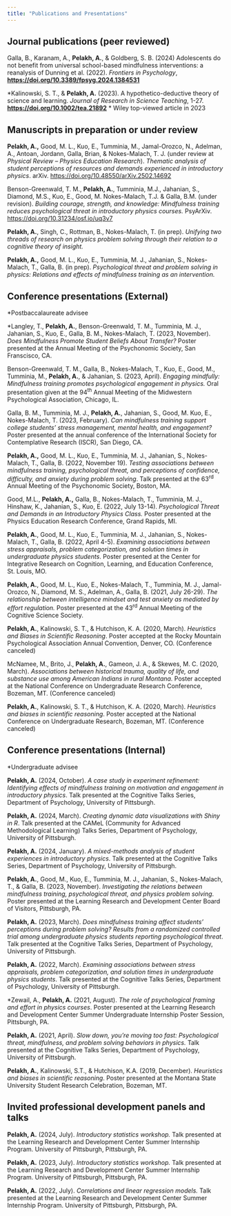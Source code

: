 ```yaml
---
title: "Publications and Presentations"
---
```


## Journal publications (peer reviewed)

::: references
Galla, B., Karanam, A., **Pelakh, A.**, & Goldberg, S. B. (2024) Adolescents do not benefit from universal school-based mindfulness interventions: a reanalysis of Dunning et al. (2022). *Frontiers in Psychology*, [**https://doi.org/10.3389/fpsyg.2024.1384531**](https://doi.org/10.3389/fpsyg.2024.1384531)

\*Kalinowski, S. T., & **Pelakh, A.** (2023). A hypothetico-deductive theory of science and learning. *Journal of Research in Science Teaching*, 1-27. [**https://doi.org/10.1002/tea.21892**](https://doi.org/10.1002/tea.21892)
\* Wiley top-viewed article in 2023
:::

## Manuscripts in preparation or under review

::: references
**Pelakh, A.,** Good, M. L., Kuo, E., Tumminia, M., Jamal-Orozco, N., Adelman, A., Antoan, Jordann, Galla, Brian, & Nokes-Malach, T. J. (under review at *Physical Review – Physics Education Research*). *Thematic analysis of student perceptions of resources and demands experienced in introductory physics*. arXiv. <https://doi.org/10.48550/arXiv.2502.14692>

Benson-Greenwald, T. M., **Pelakh, A.**, Tumminia, M.J., Jahanian, S., Diamond, M.S., Kuo, E., Good, M. Nokes-Malach, T.J. & Galla, B.M. (under revision). *Building courage, strength, and knowledge: Mindfulness training reduces psychological threat in introductory physics courses.* PsyArXiv*.* <https://doi.org/10.31234/osf.io/uq3v7>

**Pelakh, A.**, Singh, C., Rottman, B., Nokes-Malach, T. (in prep). *Unifying two threads of research on physics problem solving through their relation to a cognitive theory of insight.*

**Pelakh, A.,** Good, M. L., Kuo, E., Tumminia, M. J., Jahanian, S., Nokes-Malach, T., Galla, B. (in prep). *Psychological threat and problem solving in physics: Relations and effects of mindfulness training as an intervention.*
:::

## Conference presentations (External)

\*Postbaccalaureate advisee

::: references
\*Langley, T., **Pelakh, A.**, Benson-Greenwald, T. M., Tumminia, M. J., Jahanian, S., Kuo, E., Galla, B. M., Nokes-Malach, T. (2023, November). *Does Mindfulness Promote Student Beliefs About Transfer?* Poster presented at the Annual Meeting of the Psychonomic Society, San Franscisco, CA.

Benson-Greenwald, T. M., Galla, B., Nokes-Malach, T., Kuo, E., Good, M., Tumminia, M., **Pelakh, A.**, & Jahanian, S. (2023, April). *Engaging mindfully: Mindfulness training promotes psychological engagement in physics.* Oral presentation given at the 94^th^ Annual Meeting of the Midwestern Psychological Association, Chicago, IL.

Galla, B. M., Tumminia, M. J., **Pelakh, A.**, Jahanian, S., Good, M. Kuo, E., Nokes-Malach, T. (2023, February). *Can mindfulness training support college students’ stress management, mental health, and engagement?* Poster presented at the annual conference of the International Society for Contemplative Research (ISCR), San Diego, CA.

**Pelakh, A.,** Good, M. L., Kuo, E., Tumminia, M. J., Jahanian, S., Nokes-Malach, T., Galla, B. (2022, November 19). *Testing associations between mindfulness training, psychological threat, and perceptions of confidence, difficulty, and anxiety during problem solving*. Talk presented at the 63^rd^ Annual Meeting of the Psychonomic Society, Boston, MA.

Good, M.L., **Pelakh, A.,** Galla, B., Nokes-Malach, T., Tumminia, M. J., Hinshaw, K., Jahanian, S., Kuo, E. (2022, July 13-14). *Psychological Threat and Demands in an Introductory Physics Class.* Poster presented at the Physics Education Research Conference, Grand Rapids, MI.

**Pelakh, A.**, Good, M. L., Kuo, E., Tumminia, M. J., Jahanian, S., Nokes-Malach, T., Galla, B. (2022, April 4-5). *Examining associations between stress appraisals, problem categorization, and solution times in undergraduate physics students*. Poster presented at the Center for Integrative Research on Cognition, Learning, and Education Conference, St. Louis, MO.

**Pelakh, A.**, Good, M. L., Kuo, E., Nokes-Malach, T., Tumminia, M. J., Jamal-Orozco, N., Diamond, M. S., Adelman, A., Galla, B. (2021, July 26-29). *The relationship between intelligence mindset and test anxiety as mediated by effort regulation.* Poster presented at the 43^rd^ Annual Meeting of the Cognitive Science Society.

**Pelakh, A.**, Kalinowski, S. T., & Hutchison, K. A. (2020, March). *Heuristics and Biases in Scientific Reasoning*. Poster accepted at the Rocky Mountain Psychological Association Annual Convention, Denver, CO. (Conference canceled)

McNamee, M., Brito, J., **Pelakh, A.**, Gameon, J. A., & Skewes, M. C. (2020, March). *Associations between historical trauma, quality of life, and substance use among American Indians in rural Montana.* Poster accepted at the National Conference on Undergraduate Research Conference, Bozeman, MT. (Conference canceled)

**Pelakh, A.**, Kalinowski, S. T., & Hutchison, K. A. (2020, March). *Heuristics and biases in scientific reasoning*. Poster accepted at the National Conference on Undergraduate Research, Bozeman, MT. (Conference canceled)
:::

## Conference presentations (Internal)

\*Undergraduate advisee

::: references
**Pelakh, A.** (2024, October). *A case study in experiment refinement: Identifying effects of mindfulness training on motivation and engagement in introductory physics*. Talk presented at the Cognitive Talks Series, Department of Psychology, University of Pittsburgh.

**Pelakh, A.** (2024, March). *Creating dynamic data visualizations with Shiny in R*. Talk presented at the CAMeL (Community for Advanced Methodological Learning) Talks Series, Department of Psychology, University of Pittsburgh.

**Pelakh, A.** (2024, January). *A mixed-methods analysis of student experiences in introductory physics*. Talk presented at the Cognitive Talks Series, Department of Psychology, University of Pittsburgh.

**Pelakh, A.**, Good, M., Kuo, E., Tumminia, M. J., Jahanian, S., Nokes-Malach, T., & Galla, B. (2023, November). *Investigating the relations between mindfulness training, psychological threat, and physics problem solving*. Poster presented at the Learning Research and Development Center Board of Visitors, Pittsburgh, PA.

**Pelakh, A.** (2023, March). *Does mindfulness training affect students’ perceptions during problem solving? Results from a randomized controlled trial among undergraduate physics students reporting psychological threat*. Talk presented at the Cognitive Talks Series, Department of Psychology, University of Pittsburgh.

**Pelakh, A.** (2022, March). *Examining associations between stress appraisals, problem categorization, and solution times in undergraduate physics students*. Talk presented at the Cognitive Talks Series, Department of Psychology, University of Pittsburgh.

\*Zewail, A., **Pelakh, A.** (2021, August). *The role of psychological framing and effort in physics courses*. Poster presented at the Learning Research and Development Center Summer Undergraduate Internship Poster Session, Pittsburgh, PA.

**Pelakh, A.** (2021, April). *Slow down, you’re moving too fast: Psychological threat, mindfulness, and problem solving behaviors in physics.* Talk presented at the Cognitive Talks Series, Department of Psychology, University of Pittsburgh.

**Pelakh, A.**, Kalinowski, S.T., & Hutchison, K.A. (2019, December). *Heuristics and biases in scientific reasoning*. Poster presented at the Montana State University Student Research Celebration, Bozeman, MT.
:::

## Invited professional development panels and talks

::: references
**Pelakh, A.** (2024, July). *Introductory statistics workshop.* Talk presented at the Learning Research and Development Center Summer Internship Program. University of Pittsburgh, Pittsburgh, PA.

**Pelakh, A.** (2023, July). *Introductory statistics workshop.* Talk presented at the Learning Research and Development Center Summer Internship Program. University of Pittsburgh, Pittsburgh, PA.

**Pelakh, A.** (2022, July). *Correlations and linear regression models.* Talk presented at the Learning Research and Development Center Summer Internship Program. University of Pittsburgh, Pittsburgh, PA.
:::
